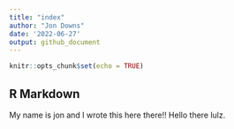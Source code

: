 ```yaml
---
title: "index"
author: "Jon Downs"
date: '2022-06-27'
output: github_document
---
```


```r
knitr::opts_chunk$set(echo = TRUE)
```

## R Markdown

My name is jon and I wrote this here there!! Hello there lulz.